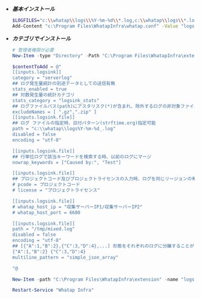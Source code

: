 - ***基本インストール***

  ```bash title='Windows Powershell'
  $LOGFILES="c:\\whatap\\logs\\%Y-%m-%d\\*.log,c:\\whatap\\logs\\*.log"
  Add-Content "c:\Program Files\WhatapInfra\whatap.conf" -Value "logsink.files=$LOGFILES"
  ```

- ***カテゴリでインストール***

  ```powershell title='Windows Powershell' {7-11,14,15,20,21,24-26,29-30} showLineNumbers
  # 管理者権限が必要
  New-Item -type "Directory" -Path "C:\Program Files\WhatapInfra\extension"

  $contentToAdd = @"
  [[inputs.logsink]]
  category = "serverlog"
  ## ログ発生量統計の別途データとしての送信有無
  stats_enabled = true 
  ## 対数発生量の統計カテゴリ
  stats_category = "logsink_stats"
  ## ログファイルパス(path)にアスタリスク(*)が含まれ、除外するログの非対象ファイル名を設定 
  excludeNames = [ ".gz",".zip" ] 
  [[inputs.logsink.file]]
  ## ログ ファイルの指定時、日付パターン(strftime.org)指定可能
  path = "c:\\whatap\\logs%Y-%m-%d_.log"
  disabled = false
  encoding = "utf-8"

  [[inputs.logsink.file]]
  ## 行単位ログで該当キーワードを検索する時、以前のログにマージ
  nowrap_keywords = ["Caused by:", "Test"]

  [[inputs.logsink.file]]
  ## プロジェクトコード及びプロジェクトライセンスの入力時、ログを同じリージョンの希望するプロジェクトに転送可能
  # pcode = プロジェクトコード
  # license = "プロジェクトライセンス"

  [[inputs.logsink.file]]
  # whatap_host_ip = "収集サーバーIP1/収集サーバーIP2"
  # whatap_host_port = 6600

  [[inputs.logsink.file]]
  path = "/tmp/mixed.log"
  disabled = false
  encoding = "utf-8"
  ## [{"A":1,"B":2},{"C":3,"D":4},...] 形態をそれぞれのログに分離することができる。
  {"A":1,"B":2} {"C":3,"D":4}
  multiline_pattern = "simple_json_array"

  "@

  New-Item -path "C:\Program Files\WhatapInfra\extension" -name "logsink.conf" -type "file" -value $contentToAdd -Force

  Restart-Service "Whatap Infra"
  ```
